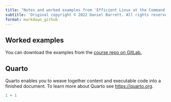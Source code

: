 ```yaml
---
title: "Notes and worked examples from 'Efficient Linux at the Command Line'"
subtitle: 'Original copyright © 2022 Daniel Barrett. All rights reserved.'
format: markdown_github
---
```


## Worked examples

You can download the examples from the [course repo on GitLab.](https://resources.oreilly.com/examples/0636920601098)

## Quarto

Quarto enables you to weave together content and executable code into a finished document. To learn more about Quarto see <https://quarto.org>.

```r
1 + 1
```
